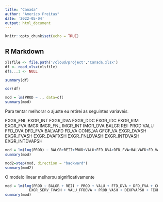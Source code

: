 ```yaml
---
title: "Canada"
author: "Americo Freitas"
date: '2022-05-04'
output: html_document
---
```


```r
knitr::opts_chunk$set(echo = TRUE)
```
## R Markdown

```r
xlsfile <- file.path('/cloud/project','Canada.xlsx')
df <- read_xlsx(xlsfile)
df$...1 <- NULL
```


```r
summary(df)
```

```r
cor(df)

```


```r
mod = lm(PROD ~ ., data=df)
summary(mod)
```
Para tentar melhorar o ajuste eu retirei as seguintes variaveis:

EXGR_FNL
EXGR_INT
EXGR_DVA
EXGR_DDC
EXGR_IDC
EXGR_RIM
EXGR_FVA
IMGR
IMGR_FNL
IMGR_INT
IMGR_DVA
BALGR
REII
PROD
VALU
FFD_DVA
DFD_FVA
BALVAFD
FD_VA
CONS_VA
GFCF_VA
EXGR_DVASH
EXGR_FVASH
EXGR_DVAFXSH
EXGR_FNLDVASH
EXGR_INTDVASH
EXGR_INTDVAPSH



```r
mod = lm(log(PROD) ~ BALGR+REII+PROD+VALU+FFD_DVA+DFD_FVA+BALVAFD+FD_VA+CONS_VA+GFCF_VA+EXGRPSH+EXGR_DVAPSH+EXGR_TDVAIND+EXGR_TFVAIND+EXGR_SERV_DVASH+EXGR_SERV_FVASH+IMGRINT_REII+IMGR_DVASH+IMGRPSH+FFD_DVAPSH+DFD_FVAPSH+VALU_FFDDVA+PROD_VASH+FD_VASH+CONS_VASH+GFCF_VASH+DEXFVAPSH+FEXDVAPSH, data=df)
summary(mod)
```


```r
mod2=step(mod, direction = "backward")
summary(mod2)
```
O modelo linear melhorou significativamente

```r
mod = lm(log(PROD ~ BALGR + REII + PROD + VALU + FFD_DVA + DFD_FVA + CONS_VA + EXGR_TDVAIND + EXGR_SERV_DVASH + 
           EXGR_SERV_FVASH + VALU_FFDDVA + PROD_VASH + DEXFVAPSH + FEXDVAPSH,data=df)
summary(mod)
```